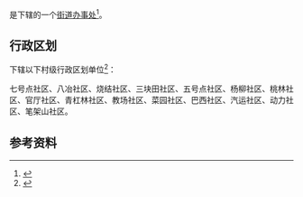 {{中国乡级行政区|52/02/01/015/000}}

'''{{PAGENAMEBASE}}'''是{{PRC admin/fullname|52/02/01/015/000|3}}下辖的一个[[街道办事处|街道办事处]]<ref>{{PRC admin/ref sgc|{{PRC admin/parent|52/02/01/015/000}}}}</ref>。

== 行政区划 ==
{{PAGENAMEBASE}}下辖以下村级行政区划单位<ref>{{PRC admin/ref sgc|52/02/01/015/000}}</ref>：

七号点社区、八冶社区、烧结社区、三块田社区、五号点社区、杨柳社区、桃林社区、官厅社区、青杠林社区、教场社区、菜园社区、巴西社区、汽运社区、动力社区、笔架山社区。

== 参考资料 ==
{{reflist}}

{{贵州行政区划小作品}}
{{PRC admin/navcat|52/02/01/015/000}}